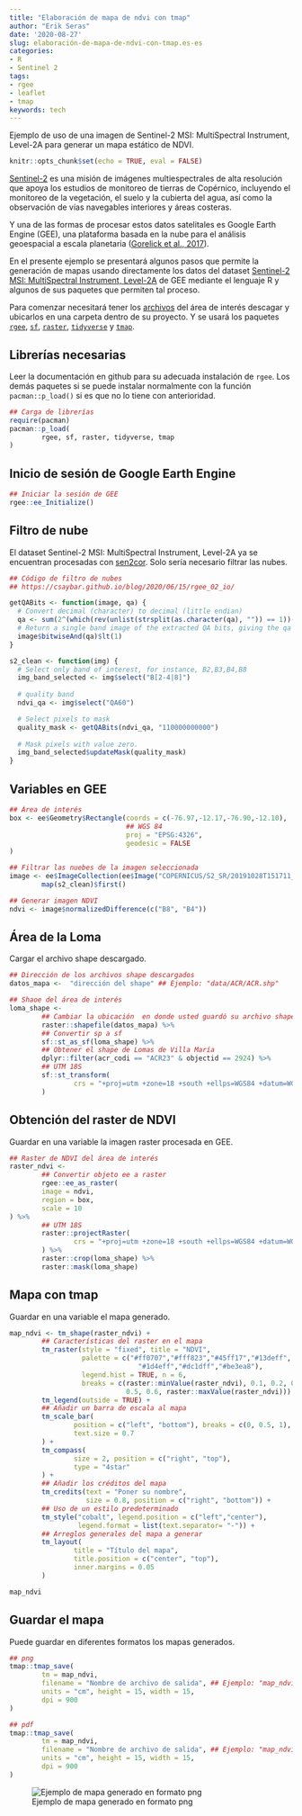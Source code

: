 ```yaml
---
title: "Elaboración de mapa de ndvi con tmap"
author: "Erik Seras"
date: '2020-08-27'
slug: elaboración-de-mapa-de-ndvi-con-tmap.es-es
categories:
- R
- Sentinel 2
tags:
- rgee
- leaflet
- tmap
keywords: tech
---
```


Ejemplo de uso de una imagen de Sentinel-2 MSI: MultiSpectral Instrument, Level-2A para generar un mapa estático de NDVI.

<!--more-->

```r
knitr::opts_chunk$set(echo = TRUE, eval = FALSE)
```

[Sentinel-2](https://earth.esa.int/web/sentinel/user-guides/sentinel-2-msi/overview) es una misión de imágenes multiespectrales de alta resolución que apoya los estudios de monitoreo de tierras de Copérnico, incluyendo el monitoreo de la vegetación, el suelo y la cubierta del agua, así como la observación de vías navegables interiores y áreas costeras.

Y una de las formas de procesar estos datos satelitales es Google Earth Engine (GEE), una plataforma basada en la nube para el análisis geoespacial a escala planetaria ([Gorelick et al., 2017](https://doi.org/10.1016/j.rse.2017.06.031)).

En el presente ejemplo se presentará algunos pasos que permite la generación de mapas usando directamente los datos del dataset [Sentinel-2 MSI: MultiSpectral Instrument, Level-2A](https://developers.google.com/earth-engine/datasets/catalog/COPERNICUS_S2_SR#description) de GEE mediante el lenguaje R y algunos de sus paquetes que permiten tal proceso.

Para comenzar necesitará tener los [archivos](https://drive.google.com/drive/folders/1yDB9oZBS6ZSZ-U1Rf7WsNlLdaHdHl-3z?usp=sharing) del área de interés descagar y ubicarlos en una carpeta dentro de su proyecto. Y se usará los paquetes [`rgee`](https://github.com/r-spatial/rgee), [`sf`](https://github.com/r-spatial/sf), [`raster`](https://github.com/rspatial/raster), [`tidyverse`](https://github.com/tidyverse/tidyverse) y [`tmap`](https://github.com/mtennekes/tmap).


## Librerías necesarias

Leer la documentación en github para su adecuada instalación de `rgee`. Los demás paquetes si se puede instalar normalmente con la función `pacman::p_load()` si es que no lo tiene con anterioridad.

```r
## Carga de librerías
require(pacman)
pacman::p_load(
        rgee, sf, raster, tidyverse, tmap
)
```

## Inicio de sesión de Google Earth Engine

```r
## Iniciar la sesión de GEE
rgee::ee_Initialize()
```

## Filtro de nube

El dataset Sentinel-2 MSI: MultiSpectral Instrument, Level-2A ya se encuentran procesadas con [sen2cor](https://step.esa.int/main/third-party-plugins-2/sen2cor/). Solo sería necesario filtrar las nubes.

```r
## Código de filtro de nubes
## https://csaybar.github.io/blog/2020/06/15/rgee_02_io/

getQABits <- function(image, qa) {
  # Convert decimal (character) to decimal (little endian)
  qa <- sum(2^(which(rev(unlist(strsplit(as.character(qa), "")) == 1))-1))
  # Return a single band image of the extracted QA bits, giving the qa value.
  image$bitwiseAnd(qa)$lt(1)
}

s2_clean <- function(img) {
  # Select only band of interest, for instance, B2,B3,B4,B8
  img_band_selected <- img$select("B[2-4|8]")
  
  # quality band
  ndvi_qa <- img$select("QA60")

  # Select pixels to mask
  quality_mask <- getQABits(ndvi_qa, "110000000000")
  
  # Mask pixels with value zero.
  img_band_selected$updateMask(quality_mask)
}
```


## Variables en GEE

```r

## Área de interés
box <- ee$Geometry$Rectangle(coords = c(-76.97,-12.17,-76.90,-12.10),
                             ## WGS 84
                             proj = "EPSG:4326",
                             geodesic = FALSE
)

## Filtrar las nuebes de la imagen seleccionada
image <- ee$ImageCollection(ee$Image("COPERNICUS/S2_SR/20191028T151711_20191028T152253_T18LTM"))$
        map(s2_clean)$first()

## Generar imagen NDVI
ndvi <- image$normalizedDifference(c("B8", "B4"))

```

## Área de la Loma

Cargar el archivo shape descargado.

```r
## Dirección de los archivos shape descargados
datos_mapa <-  "dirección del shape" ## Ejemplo: "data/ACR/ACR.shp"

## Shaoe del área de interés
loma_shape <- 
        ## Cambiar la ubicación  en donde usted guardó su archivo shapefile
        raster::shapefile(datos_mapa) %>% 
        ## Convertir sp a sf
        sf::st_as_sf(loma_shape) %>% 
        ## Obtener el shape de Lomas de Villa María
        dplyr::filter(acr_codi == "ACR23" & objectid == 2924) %>% 
        ## UTM 18S
        sf::st_transform(
                crs = "+proj=utm +zone=18 +south +ellps=WGS84 +datum=WGS84 +units=m +no_defs"
        )
```

## Obtención del raster de NDVI

Guardar en una variable la imagen raster procesada en GEE.

```r
## Raster de NDVI del área de interés
raster_ndvi <- 
        ## Convertir objeto ee a raster
        rgee::ee_as_raster(
        image = ndvi,
        region = box,
        scale = 10
) %>%  
        ## UTM 18S
        raster::projectRaster(
                crs = "+proj=utm +zone=18 +south +ellps=WGS84 +datum=WGS84 +units=m +no_defs"
        ) %>% 
        raster::crop(loma_shape) %>% 
        raster::mask(loma_shape)
```

## Mapa con tmap

Guardar en una variable el mapa generado.

```r

map_ndvi <- tm_shape(raster_ndvi) +
        ## Características del raster en el mapa
        tm_raster(style = "fixed", title = "NDVI",
                  palette = c("#ff0707","#fff823","#45ff17","#13deff",
                                "#1d4eff","#dc1dff","#be3ea8"),
                  legend.hist = TRUE, n = 6, 
                  breaks = c(raster::minValue(raster_ndvi), 0.1, 0.2, 0.3, 0.4,
                             0.5, 0.6, raster::maxValue(raster_ndvi))) +
        tm_legend(outside = TRUE) +
        ## Añadir un barra de escala al mapa
        tm_scale_bar(
                position = c("left", "bottom"), breaks = c(0, 0.5, 1),
                text.size = 0.7
        ) +
        tm_compass(
                size = 2, position = c("right", "top"),
                type = "4star"
        ) +
        ## Añadir los créditos del mapa
        tm_credits(text = "Poner su nombre",
                   size = 0.8, position = c("right", "bottom")) +
        ## Uso de un estilo predeterminado
        tm_style("cobalt", legend.position = c("left","center"),
                 legend.format = list(text.separator= "-")) +
        ## Arreglos generales del mapa a generar
        tm_layout(
                title = "Título del mapa",
                title.position = c("center", "top"),
                inner.margins = 0.05
        )

map_ndvi

```

## Guardar el mapa

Puede guardar en diferentes formatos los mapas generados.

```r
## png
tmap::tmap_save(
        tm = map_ndvi,
        filename = "Nombre de archivo de salida", ## Ejemplo: "map_ndvi.png"
        units = "cm", height = 15, width = 15,
        dpi = 900
)

## pdf
tmap::tmap_save(
        tm = map_ndvi,
        filename = "Nombre de archivo de salida", ## Ejemplo: "map_ndvi.pdf"
        units = "cm", height = 15, width = 15,
        dpi = 900
)

```


![Ejemplo de mapa generado en formato png](/foo/map_ndvi.png)


